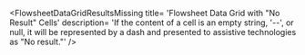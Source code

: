 
<FlowsheetDataGridResultsMissing
  title= 'Flowsheet Data Grid with "No Result" Cells'
  description= 'If the content of a cell is an empty string, '--', or null, it will be represented by a dash and presented to assistive technologies as "No result."'
/>
